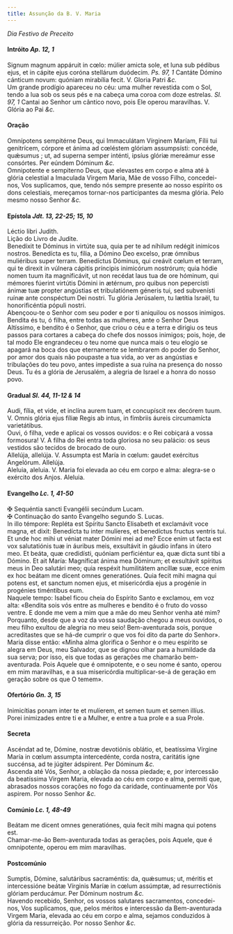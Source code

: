 ```yaml
---
title: Assunção da B. V. Maria
---
```



<em>Dia Festivo de Preceito</em>

<h4 class="text-center">Intróito <em>Ap. 12, 1</em></h4>
<div class="container-fluid">
<div class="row">
<div class="col-6 dropcaps text-justify">
Signum magnum appáruit in cœlo: múlier amicta sole, et luna sub pédibus ejus, et in cápite ejus coróna stellárum duódecim. <em>Ps. 97, 1</em> Cantáte Dómino cánticum novum: quóniam mirabília fecit.
V. Gloria Patri <em>&c.</em>
</div>
<div class="col-6 dropcaps text-justify">
Um grande prodígio apareceu no céu: uma mulher revestida com o Sol, tendo a lua sob os seus pés e na cabeça uma coroa com doze estrelas. <em>Sl. 97, 1</em> Cantai ao Senhor um cântico novo, pois Ele operou maravilhas.
V. Glória ao Pai <em>&c.</em>
</div>
</div>
</div>

<h4 class="text-center">Oração</h4>
<div class="container-fluid">
<div class="row">
<div class="col-6 dropcaps text-justify">
Omnípotens sempitérne Deus, qui Immaculátam Vírginem Maríam, Fílii tui genitrícem, córpore et ánima ad cœléstem glóriam assumpsísti: concéde, quǽsumus ; ut, ad superna semper inténti, ipsíus glóriæ mereámur esse consórtes. Per eúndem Dóminum <em>&c.</em>
</div>
<div class="col-6 dropcaps text-justify">
Omnipotente e sempiterno Deus, que elevastes em corpo e alma até à glória celestial a Imaculada Virgem Maria, Mãe de vosso Filho, concedei-nos, Vos suplicamos, que, tendo nós sempre presente ao nosso espírito os dons celestiais, mereçamos tornar-nos participantes da mesma glória. Pelo mesmo nosso Senhor <em>&c.</em>
</div>
</div>
</div>

<h4 class="text-center">Epístola <em>Jdt. 13, 22-25; 15, 10</em></h4>
<div class="container-fluid">
<div class="row">
<div class="col-6 text-justify">
Léctio libri Judith.
</div>
<div class="col-6 text-justify">
Lição do Livro de Judite.
</div>
<div class="col-6 dropcaps text-justify">
Benedíxit te Dóminus in virtúte sua, quia per te ad níhilum redégit inimícos nostros. Benedícta es tu, fília, a Dómino Deo excelso, præ ómnibus muliéribus super terram. Benedíctus Dóminus, qui creávit cœlum et terram, qui te direxit in vúlnera cápitis príncipis inimicórum nostrórum; quia hódie nomen tuum ita magnificávit, ut non recédat laus tua de ore hóminum, qui mémores fúerint virtútis Dómini in ætérnum, pro quibus non pepercísti ánimæ tuæ propter angústias et tribulatiónem géneris tui, sed subvenísti ruínæ ante conspéctum Dei nostri. Tu glória Jerúsalem, tu lætítia Israël, tu honorificéntia pópuli nostri.
</div>
<div class="col-6 dropcaps text-justify">
Abençoou-te o Senhor com seu poder e por ti aniquilou os nossos inimigos. Bendita és tu, ó filha, entre todas as mulheres, ante o Senhor Deus Altíssimo, e bendito é o Senhor, que criou o céu e a terra e dirigiu os teus passos para cortares a cabeça do chefe dos nossos inimigos; pois, hoje, de tal modo Ele engrandeceu o teu nome que nunca mais o teu elogio se apagará na boca dos que eternamente se lembrarem do poder do Senhor, por amor dos quais não poupaste a tua vida, ao ver as angústias e tribulações do teu povo, antes impediste a sua ruína na presença do nosso Deus. Tu és a glória de Jerusalém, a alegria de Israel e a honra do nosso povo.
</div>
</div>
</div>

<h4 class="text-center">Gradual <em>Sl. 44, 11-12 & 14</em></h4>
<div class="container-fluid">
<div class="row">
<div class="col-6 dropcaps text-justify">
Audi, fília, et vide, et inclína aurem tuam, et concupíscit rex decórem tuum. V. Omnis glória ejus fíliæ Regis ab intus, in fímbriis áureis circumamícta varietátibus.
</div>
<div class="col-6 dropcaps text-justify">
Ouvi, ó filha, vede e aplicai os vossos ouvidos: e o Rei cobiçará a vossa formosura! V. A filha do Rei entra toda gloriosa no seu palácio: os seus vestidos são tecidos de brocado de ouro.
</div>
<div class="col-6 text-justify">
Allelúja, allelúja. V. Assumpta est María in cœlum: gaudet exércitus Angelórum. Allelúja.
</div>
<div class="col-6 text-justify">
Aleluia, aleluia. V. Maria foi elevada ao céu em corpo e alma: alegra-se o exército dos Anjos. Aleluia.
</div>
</div>
</div>

<h4 class="text-center">Evangelho <em>Lc. 1, 41-50</em></h4>
<div class="container-fluid">
<div class="row">
<div class="col-6 text-justify">
<span class="text-danger">&#10016;</span> Sequéntia sancti Evangélii secúndum Lucam.
</div>
<div class="col-6 text-justify">
<span class="text-danger">&#10016;</span> Continuação do santo Evangelho segundo S. Lucas.
</div>
<div class="col-6 dropcaps text-justify">
In illo témpore: Repléta est Spíritu Sancto Elisabeth et exclamávit voce magna, et dixit: Benedícta tu inter mulíeres, et benedíctus fructus ventris tui. Et unde hoc mihi ut véniat mater Dómini mei ad me? Ecce enim ut facta est vox salutatiónis tuæ in áuribus meis, exsultávit in gáudio infans in útero meo. Et beáta, quæ credidísti, quóniam perficiéntur ea, quæ dicta sunt tibi a Dómino. Et ait María: Magníficat ánima mea Dóminum; et exsultávit spíritus meus in Deo salutári meo; quia respéxit humilitátem ancíllæ suæ, ecce enim ex hoc beátam me dicent omnes generatiónes. Quia fecit mihi magna qui potens est, et sanctum nomen ejus, et misericórdia ejus a progénie in progénies timéntibus eum.
</div>
<div class="col-6 dropcaps text-justify">
Naquele tempo: Isabel ficou cheia do Espírito Santo e exclamou, em voz alta: «Bendita sois vós entre as mulheres e bendito é o fruto do vosso ventre. E donde me vem a mim que a mãe do meu Senhor venha até mim? Porquanto, desde que a voz da vossa saudação chegou a meus ouvidos, o meu filho exultou de alegria no meu seio! Bem-aventurada sois, porque acreditastes que se há-de cumprir o que vos foi dito da parte do Senhor». Maria disse então: «Minha alma glorifica o Senhor e o meu espírito se alegra em Deus, meu Salvador, que se dignou olhar para a humildade da sua serva; por isso, eis que todas as gerações me chamarão bem-aventurada. Pois Aquele que é omnipotente, e o seu nome é santo, operou em mim maravilhas, e a sua misericórdia multiplicar-se-á de geração em geração sobre os que O temem».
</div>
</div>
</div>

<h4 class="text-center">Ofertório <em>Gn. 3, 15</em></h4>
<div class="container-fluid">
<div class="row">
<div class="col-6 dropcaps text-justify">
Inimicítias ponam inter te et mulíerem, et semen tuum et semen illíus.
</div>
<div class="col-6 dropcaps text-justify">
Porei inimizades entre ti e a Mulher, e entre a tua prole e a sua Prole.
</div>
</div>
</div>

<h4 class="text-center">Secreta</h4>
<div class="container-fluid">
<div class="row">
<div class="col-6 dropcaps text-justify">
Ascéndat ad te, Dómine, nostræ devotiónis oblátio, et, beatíssima Vírgine María in cœlum assumpta intercedénte, corda nostra, caritátis igne succénsa, ad te júgiter ádspirent. Per Dóminum <em>&c.</em>
</div>
<div class="col-6 dropcaps text-justify">
Ascenda até Vós, Senhor, a oblação da nossa piedade; e, por intercessão da beatíssima Virgem Maria, elevada ao céu em corpo e alma, permiti que, abrasados nossos corações no fogo da caridade, continuamente por Vós aspirem. Por nosso Senhor <em>&c.</em>
</div>
</div>
</div>

<h4 class="text-center">Comúnio <em>Lc. 1, 48-49</em></h4>
<div class="container-fluid">
<div class="row">
<div class="col-6 dropcaps text-justify">
Beátam me dicent omnes generatiónes, quia fecit mihi magna qui potens est.
</div>
<div class="col-6 dropcaps text-justify">
Chamar-me-ão Bem-aventurada todas as gerações, pois Aquele, que é omnipotente, operou em mim maravilhas.
</div>
</div>
</div>

<h4 class="text-center">Postcomúnio</h4>
<div class="container-fluid">
<div class="row">
<div class="col-6 dropcaps text-justify">
Sumptis, Dómine, salutáribus sacraméntis: da, quǽsumus; ut, méritis et intercessióne beátæ Vírginis Maríæ in cœlum assúmptæ, ad resurrectiónis glóriam perducámur. Per Dóminum nostrum <em>&c.</em>
</div>
<div class="col-6 dropcaps text-justify">
Havendo recebido, Senhor, os vossos salutares sacramentos, concedei-nos, Vos suplicamos, que, pelos méritos e intercessão da Bem-aventurada Virgem Maria, elevada ao céu em corpo e alma, sejamos conduzidos à glória da ressurreição. Por nosso Senhor <em>&c.</em>
</div>
</div>
</div>
